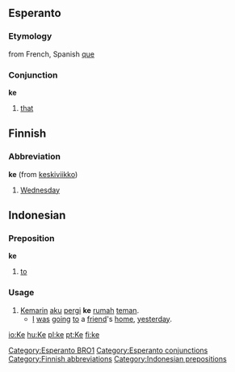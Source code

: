 ==Esperanto==
===Etymology===
from French, Spanish [[que]]
===Conjunction===
'''ke'''

#[[that]]
[[Category:Esperanto BRO1]]

==Finnish==

===Abbreviation===
'''ke''' (from [[keskiviikko]])

#[[Wednesday]]

==Indonesian==

===Preposition===
'''ke'''

#[[to]]

===Usage===
#[[kemarin|Kemarin]] [[aku]] [[pergi]] '''ke''' [[rumah]] [[teman]].
#*[[I]] [[be|was]] [[go]]ing [[to]] a [[friend]]'s [[home]], [[yesterday]].

[[Category:Esperanto conjunctions]]
[[Category:Finnish abbreviations]]
[[Category:Indonesian prepositions]]

[[io:Ke]]
[[hu:Ke]]
[[pl:ke]]
[[pt:Ke]]
[[fi:ke]]